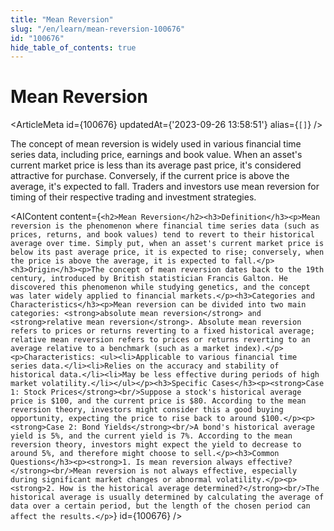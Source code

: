 ```yaml
---
title: "Mean Reversion"
slug: "/en/learn/mean-reversion-100676"
id: "100676"
hide_table_of_contents: true
---
```



# Mean Reversion

<ArticleMeta id={100676} updatedAt={'2023-09-26 13:58:51'} alias={`[]`} />
<div className='border-solid border-b border-t-0 my-4 border-[var(--ifm-color-gray-300)]' />

The concept of mean reversion is widely used in various financial time series data, including price, earnings and book value. When an asset's current market price is less than its average past price, it's considered attractive for purchase. Conversely, if the current price is above the average, it's expected to fall. Traders and investors use mean reversion for timing of their respective trading and investment strategies.

<AIContent content={`<h2>Mean Reversion</h2><h3>Definition</h3><p>Mean reversion is the phenomenon where financial time series data (such as prices, returns, and book values) tend to revert to their historical average over time. Simply put, when an asset's current market price is below its past average price, it is expected to rise; conversely, when the price is above the average, it is expected to fall.</p><h3>Origin</h3><p>The concept of mean reversion dates back to the 19th century, introduced by British statistician Francis Galton. He discovered this phenomenon while studying genetics, and the concept was later widely applied to financial markets.</p><h3>Categories and Characteristics</h3><p>Mean reversion can be divided into two main categories: <strong>absolute mean reversion</strong> and <strong>relative mean reversion</strong>. Absolute mean reversion refers to prices or returns reverting to a fixed historical average; relative mean reversion refers to prices or returns reverting to an average relative to a benchmark (such as a market index).</p><p>Characteristics: <ul><li>Applicable to various financial time series data.</li><li>Relies on the accuracy and stability of historical data.</li><li>May be less effective during periods of high market volatility.</li></ul></p><h3>Specific Cases</h3><p><strong>Case 1: Stock Prices</strong><br/>Suppose a stock's historical average price is $100, and the current price is $80. According to the mean reversion theory, investors might consider this a good buying opportunity, expecting the price to rise back to around $100.</p><p><strong>Case 2: Bond Yields</strong><br/>A bond's historical average yield is 5%, and the current yield is 7%. According to the mean reversion theory, investors might expect the yield to decrease to around 5%, and therefore might choose to sell.</p><h3>Common Questions</h3><p><strong>1. Is mean reversion always effective?</strong><br/>Mean reversion is not always effective, especially during significant market changes or abnormal volatility.</p><p><strong>2. How is the historical average determined?</strong><br/>The historical average is usually determined by calculating the average of data over a certain period, but the length of the chosen period can affect the results.</p>`} id={100676} />

